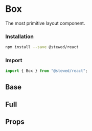 
# Box

The most primitive layout component.

### Installation

```bash
npm install --save @stewed/react
```

### Import

```js
import { Box } from "@stewed/react";
```

<Meta of={BoxStories} />

## Base

<Canvas of={BoxStories.Base} />

## Full

<Canvas of={BoxStories.Full} />

## Props

<ArgTypes of={BoxStories} />
